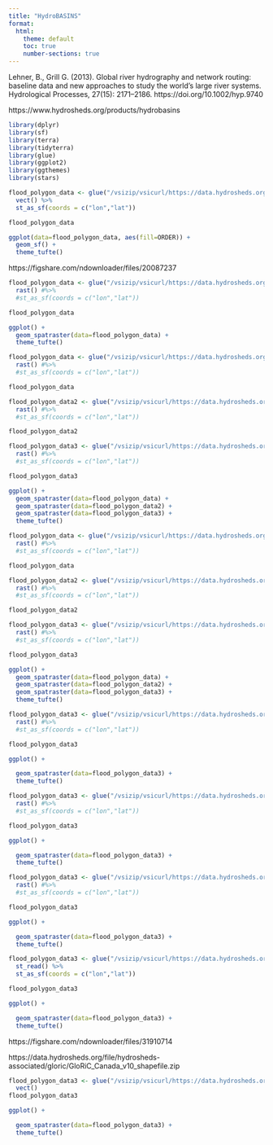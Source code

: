 ```yaml
---
title: "HydroBASINS"
format:
  html:
    theme: default
    toc: true
    number-sections: true
---
```


Lehner, B., Grill G. (2013). Global river hydrography and network routing: baseline data and new approaches to study the world’s large river systems. Hydrological Processes, 27(15): 2171–2186. https://doi.org/10.1002/hyp.9740

https://www.hydrosheds.org/products/hydrobasins

```r
library(dplyr)
library(sf)
library(terra)
library(tidyterra)
library(glue)
library(ggplot2)
library(ggthemes)
library(stars)
```


```r
flood_polygon_data <- glue("/vsizip/vsicurl/https://data.hydrosheds.org/file/HydroBASINS/standard/hybas_na_lev06_v1c.zip") %>%
  vect() %>%
  st_as_sf(coords = c("lon","lat"))

flood_polygon_data
```


```r
ggplot(data=flood_polygon_data, aes(fill=ORDER)) +
  geom_sf() + 
  theme_tufte()
```


https://figshare.com/ndownloader/files/20087237




```r
flood_polygon_data <- glue("/vsizip/vsicurl/https://data.hydrosheds.org/file/hydrosheds-v1-dem/hyd_na_dem_15s.zip/hyd_na_dem_15s.tif") %>%
  rast() #%>%
  #st_as_sf(coords = c("lon","lat"))

flood_polygon_data
```


```r

ggplot() +
  geom_spatraster(data=flood_polygon_data) +
  theme_tufte()
```


```r
flood_polygon_data <- glue("/vsizip/vsicurl/https://data.hydrosheds.org/file/hydrosheds-v1-con/na_con_3s/n20w110_con.zip/n20w110_con.tif") %>%
  rast() #%>%
  #st_as_sf(coords = c("lon","lat"))

flood_polygon_data
```
```r
flood_polygon_data2 <- glue("/vsizip/vsicurl/https://data.hydrosheds.org/file/hydrosheds-v1-con/na_con_3s/n20w120_con.zip/n20w120_con.tif") %>%
  rast() #%>%
  #st_as_sf(coords = c("lon","lat"))

flood_polygon_data2
```

```r
flood_polygon_data3 <- glue("/vsizip/vsicurl/https://data.hydrosheds.org/file/hydrosheds-v1-con/na_con_3s/n40w080_con.zip/n40w080_con.tif") %>%
  rast() #%>%
  #st_as_sf(coords = c("lon","lat"))

flood_polygon_data3
```

```r

ggplot() +
  geom_spatraster(data=flood_polygon_data) +
  geom_spatraster(data=flood_polygon_data2) +
  geom_spatraster(data=flood_polygon_data3) +
  theme_tufte()
```






```r
flood_polygon_data <- glue("/vsizip/vsicurl/https://data.hydrosheds.org/file/hydrosheds-v1-dir/na_dir_3s/n50w100_dir.zip/n50w100_dir.tif") %>%
  rast() #%>%
  #st_as_sf(coords = c("lon","lat"))

flood_polygon_data
```


```r
flood_polygon_data2 <- glue("/vsizip/vsicurl/https://data.hydrosheds.org/file/hydrosheds-v1-dir/na_dir_3s/n50w110_dir.zip/n50w110_dir.tif") %>%
  rast() #%>%
  #st_as_sf(coords = c("lon","lat"))

flood_polygon_data2
```

```r
flood_polygon_data3 <- glue("/vsizip/vsicurl/https://data.hydrosheds.org/file/hydrosheds-v1-dir/na_dir_3s/n50w120_dir.zip/n50w120_dir.tif") %>%
  rast() #%>%
  #st_as_sf(coords = c("lon","lat"))

flood_polygon_data3
```

```r

ggplot() +
  geom_spatraster(data=flood_polygon_data) +
  geom_spatraster(data=flood_polygon_data2) +
  geom_spatraster(data=flood_polygon_data3) +
  theme_tufte()
```


```r
flood_polygon_data3 <- glue("/vsizip/vsicurl/https://data.hydrosheds.org/file/hydrosheds-v1-aca/hyd_na_aca_15s.zip/hyd_na_aca_15s.tif") %>%
  rast() #%>%
  #st_as_sf(coords = c("lon","lat"))

flood_polygon_data3
```

```r

ggplot() +

  geom_spatraster(data=flood_polygon_data3) +
  theme_tufte()
```


```r
flood_polygon_data3 <- glue("/vsizip/vsicurl/https://data.hydrosheds.org/file/hydrosheds-v1-ldn/hyd_na_ldn_15s.zip/hyd_na_ldn_15s.tif") %>%
  rast() #%>%
  #st_as_sf(coords = c("lon","lat"))

flood_polygon_data3
```

```r

ggplot() +

  geom_spatraster(data=flood_polygon_data3) +
  theme_tufte()
```


```r
flood_polygon_data3 <- glue("/vsizip/vsicurl/https://data.hydrosheds.org/file/hydrosheds-v1-msk/hyd_na_msk_15s.zip/hyd_na_msk_15s.tif") %>%
  rast() #%>%
  #st_as_sf(coords = c("lon","lat"))

flood_polygon_data3
```

```r

ggplot() +

  geom_spatraster(data=flood_polygon_data3) +
  theme_tufte()
```


```r
flood_polygon_data3 <- glue("/vsizip/vsicurl/https://data.hydrosheds.org/file/hydrosheds-associated/gloric/GloRiC_v10_shapefile.zip/GloRiC_v10_shapefile/GloRiC_v10.shp") %>%
  st_read() %>%
  st_as_sf(coords = c("lon","lat"))

flood_polygon_data3
```

```r

ggplot() +

  geom_spatraster(data=flood_polygon_data3) +
  theme_tufte()
```

https://figshare.com/ndownloader/files/31910714

https://data.hydrosheds.org/file/hydrosheds-associated/gloric/GloRiC_Canada_v10_shapefile.zip
```r
flood_polygon_data3 <- glue("/vsizip/vsicurl/https://data.hydrosheds.org/file/hydrosheds-associated/gloric/GloRiC_Canada_v10_shapefile.zip/GloRiC_Canada_v10_shapefile.csv") %>%
  vect()
flood_polygon_data3
```

```r

ggplot() +

  geom_spatraster(data=flood_polygon_data3) +
  theme_tufte()
```
